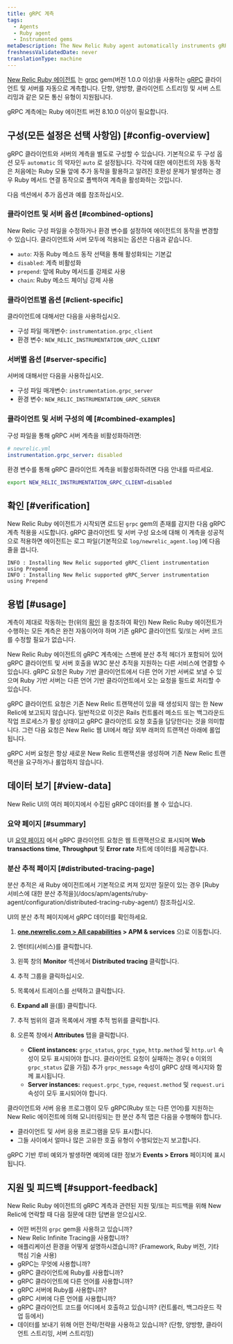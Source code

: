 ```yaml
---
title: gRPC 계측
tags:
  - Agents
  - Ruby agent
  - Instrumented gems
metaDescription: The New Relic Ruby agent automatically instruments gRPC clients and servers.
freshnessValidatedDate: never
translationType: machine
---
```


[New Relic Ruby 에이전트](/docs/agents/ruby-agent/getting-started/new-relic-ruby) 는 [grpc](https://rubygems.org/gems/grpc) gem(버전 1.0.0 이상)을 사용하는 [gRPC](https://grpc.io/) 클라이언트 및 서버를 자동으로 계측합니다. 단항, 양방향, 클라이언트 스트리밍 및 서버 스트리밍과 같은 모든 통신 유형이 지원됩니다.

<Callout variant="important">
  gRPC 계측에는 Ruby 에이전트 버전 8.10.0 이상이 필요합니다.
</Callout>

## 구성(모든 설정은 선택 사항임) [#config-overview]

gRPC 클라이언트와 서버의 계측을 별도로 구성할 수 있습니다. 기본적으로 두 구성 옵션 모두 `automatic` 의 약자인 `auto` 로 설정됩니다. 각각에 대한 에이전트의 자동 동작은 처음에는 Ruby 모듈 앞에 추가 동작을 활용하고 알려진 호환성 문제가 발생하는 경우 Ruby 메서드 연결 동작으로 폴백하여 계측을 활성화하는 것입니다.

다음 섹션에서 추가 옵션과 예를 참조하십시오.

### 클라이언트 및 서버 옵션 [#combined-options]

New Relic 구성 파일을 수정하거나 환경 변수를 설정하여 에이전트의 동작을 변경할 수 있습니다. 클라이언트와 서버 모두에 적용되는 옵션은 다음과 같습니다.

* `auto`: 자동 Ruby 메소드 동작 선택을 통해 활성화되는 기본값
* `disabled`: 계측 비활성화
* `prepend`: 앞에 Ruby 메서드를 강제로 사용
* `chain`: Ruby 메소드 체이닝 강제 사용

### 클라이언트별 옵션 [#client-specific]

클라이언트에 대해서만 다음을 사용하십시오.

* 구성 파일 매개변수: `instrumentation.grpc_client`
* 환경 변수: `NEW_RELIC_INSTRUMENTATION_GRPC_CLIENT`

### 서버별 옵션 [#server-specific]

서버에 대해서만 다음을 사용하십시오.

* 구성 파일 매개변수: `instrumentation.grpc_server`
* 환경 변수: `NEW_RELIC_INSTRUMENTATION_GRPC_SERVER`

### 클라이언트 및 서버 구성의 예 [#combined-examples]

구성 파일을 통해 gRPC 서버 계측을 비활성화하려면:

```yml
# newrelic.yml
instrumentation.grpc_server: disabled
```

환경 변수를 통해 gRPC 클라이언트 계측을 비활성화하려면 다음 안내를 따르세요.

```sh
export NEW_RELIC_INSTRUMENTATION_GRPC_CLIENT=disabled
```

## 확인 [#verification]

New Relic Ruby 에이전트가 시작되면 로드된 `grpc` gem의 존재를 감지한 다음 gRPC 계측 적용을 시도합니다. gRPC 클라이언트 및 서버 구성 요소에 대해 이 계측을 성공적으로 적용하면 에이전트는 로그 파일(기본적으로 `log/newrelic_agent.log` )에 다음 줄을 씁니다.

```log
INFO : Installing New Relic supported gRPC_Client instrumentation using Prepend
INFO : Installing New Relic supported gRPC_Server instrumentation using Prepend
```

## 용법 [#usage]

계측이 제대로 작동하는 한(위의 [확인](#verification) 을 참조하여 확인) New Relic Ruby 에이전트가 수행하는 모든 계측은 완전 자동이어야 하며 기존 gRPC 클라이언트 및/또는 서버 코드를 수정할 필요가 없습니다.

New Relic Ruby 에이전트의 gRPC 계측에는 스팬에 분산 추적 헤더가 포함되어 있어 gRPC 클라이언트 및 서버 호출을 W3C 분산 추적을 지원하는 다른 서비스에 연결할 수 있습니다. gRPC 요청은 Ruby 기반 클라이언트에서 다른 언어 기반 서버로 보낼 수 있으며 Ruby 기반 서버는 다른 언어 기반 클라이언트에서 오는 요청을 필드로 처리할 수 있습니다.

<Callout variant="important">
  gRPC 클라이언트 요청은 기존 New Relic 트랜잭션이 있을 때 생성되지 않는 한 New Relic에 보고되지 않습니다. 일반적으로 이것은 Rails 컨트롤러 메소드 또는 백그라운드 작업 프로세스가 활성 상태이고 gRPC 클라이언트 요청 호출을 담당한다는 것을 의미합니다. 그런 다음 요청은 New Relic 웹 UI에서 해당 외부 래퍼의 트랜잭션 아래에 롤업됩니다.

  gRPC 서버 요청은 항상 새로운 New Relic 트랜잭션을 생성하며 기존 New Relic 트랜잭션을 요구하거나 롤업하지 않습니다.
</Callout>

## 데이터 보기 [#view-data]

New Relic UI의 여러 페이지에서 수집된 gRPC 데이터를 볼 수 있습니다.

### 요약 페이지 [#summary]

UI [요약 페이지](/docs/apm/applications-menu/monitoring/apm-overview-page) 에서 gRPC 클라이언트 요청은 웹 트랜잭션으로 표시되며 <DNT>**Web transactions time**</DNT>, <DNT>**Throughput**</DNT> 및 <DNT>**Error rate**</DNT> 차트에 데이터를 제공합니다.

### 분산 추적 페이지 [#distributed-tracing-page]

<Callout variant="tip">
  분산 추적은 새 Ruby 에이전트에서 기본적으로 켜져 있지만 질문이 있는 경우 [Ruby 서비스에 대한 분산 추적을](/docs/apm/agents/ruby-agent/configuration/distributed-tracing-ruby-agent/) 참조하십시오.
</Callout>

UI의 분산 추적 페이지에서 gRPC 데이터를 확인하세요.

1. <DNT>**[one.newrelic.com &gt; All capabilities](https://one.newrelic.com/all-capabilities) &gt; APM &amp; services**</DNT> 으)로 이동합니다.

2. 엔터티(서비스)를 클릭합니다.

3. 왼쪽 창의 <DNT>**Monitor**</DNT> 섹션에서 <DNT>**Distributed tracing**</DNT> 클릭합니다.

4. 추적 그룹을 클릭하십시오.

5. 목록에서 트레이스를 선택하고 클릭합니다.

6. <DNT>**Expand all**</DNT> 을(를) 클릭합니다.

7. 추적 범위의 결과 목록에서 개별 추적 범위를 클릭합니다.

8. 오른쪽 창에서 <DNT>**Attributes**</DNT> 탭을 클릭합니다.

   * <DNT>**Client instances:**</DNT> `grpc_status`, `grpc_type`, `http.method` 및 `http.url` 속성이 모두 표시되어야 합니다. 클라이언트 요청이 실패하는 경우( `0` 이외의 `grpc_status` 값을 가짐) 추가 `grpc_message` 속성이 gRPC 상태 메시지와 함께 표시됩니다.
   * <DNT>**Server instances:**</DNT> `request.grpc_type`, `request.method` 및 `request.uri` 속성이 모두 표시되어야 합니다.

클라이언트와 서버 응용 프로그램이 모두 gRPC(Ruby 또는 다른 언어)를 지원하는 New Relic 에이전트에 의해 모니터링되는 한 분산 추적 맵은 다음을 수행해야 합니다.

* 클라이언트 및 서버 응용 프로그램을 모두 표시합니다.
* 그들 사이에서 얼마나 많은 고유한 호출 유형이 수행되었는지 보고합니다.

gRPC 기반 루비 예외가 발생하면 예외에 대한 정보가 <DNT>**Events &gt; Errors**</DNT> 페이지에 표시됩니다.

## 지원 및 피드백 [#support-feedback]

New Relic Ruby 에이전트의 gRPC 계측과 관련된 지원 및/또는 피드백을 위해 New Relic에 연락할 때 다음 질문에 대한 답변을 얻으십시오.

* 어떤 버전의 `grpc` gem을 사용하고 있습니까?
* New Relic Infinite Tracing을 사용합니까?
* 애플리케이션 환경을 어떻게 설명하시겠습니까? (Framework, Ruby 버전, 기타 핵심 기술 사용)
* gRPC는 무엇에 사용합니까?
* gRPC 클라이언트에 Ruby를 사용합니까?
* gRPC 클라이언트에 다른 언어를 사용합니까?
* gRPC 서버에 Ruby를 사용합니까?
* gRPC 서버에 다른 언어를 사용합니까?
* gRPC 클라이언트 코드를 어디에서 호출하고 있습니까? (컨트롤러, 백그라운드 작업 등에서)
* 데이터를 보내기 위해 어떤 전략/전략을 사용하고 있습니까? (단항, 양방향, 클라이언트 스트리밍, 서버 스트리밍)